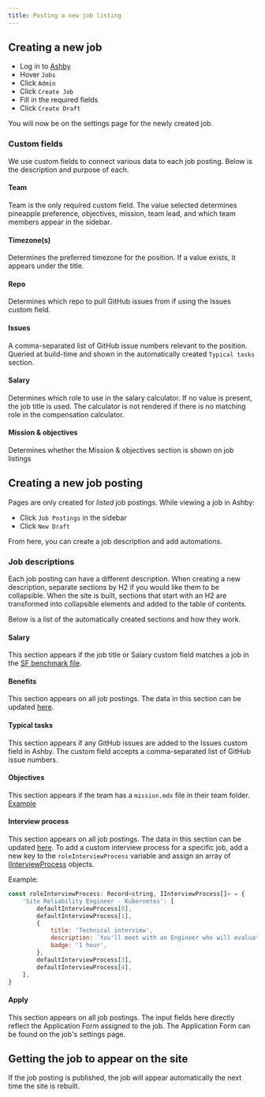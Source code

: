 ```yaml
---
title: Posting a new job listing
---
```


## Creating a new job

- Log in to [Ashby](https://www.ashbyhq.com/)
- Hover `Jobs`
- Click `Admin`
- Click `Create Job`
- Fill in the required fields
- Click `Create Draft`

You will now be on the settings page for the newly created job.

### Custom fields
We use custom fields to connect various data to each job posting. Below is the description and purpose of each.

#### Team
Team is the only required custom field. The value selected determines pineapple preference, objectives, mission, team lead, and which team members appear in the sidebar.

#### Timezone(s)
Determines the preferred timezone for the position. If a value exists, it appears under the title.

#### Repo
Determines which repo to pull GitHub issues from if using the Issues custom field.

#### Issues
A comma-separated list of GitHub issue numbers relevant to the position. Queried at build-time and shown in the automatically created `Typical tasks` section.

#### Salary
Determines which role to use in the salary calculator. If no value is present, the job title is used. The calculator is not rendered if there is no matching role in the compensation calculator.

#### Mission & objectives
Determines whether the Mission & objectives section is shown on job listings

## Creating a new job posting

Pages are only created for *listed* job postings. While viewing a job in Ashby:
- Click `Job Postings` in the sidebar
- Click `New Draft`

From here, you can create a job description and add automations.

### Job descriptions
Each job posting can have a different description. When creating a new description, separate sections by H2 if you would like them to be collapsible. When the site is built, sections that start with an H2 are transformed into collapsible elements and added to the table of contents. 

Below is a list of the automatically created sections and how they work.

#### Salary
This section appears if the job title or Salary custom field matches a job in the [SF benchmark file](https://github.com/PostHog/posthog.com/blob/master/src/components/CompensationCalculator/compensation_data/sf_benchmark.ts).

#### Benefits
This section appears on all job postings. The data in this section can be updated [here](https://github.com/PostHog/posthog.com/blob/master/src/components/Careers/Benefits/index.tsx).

#### Typical tasks
This section appears if any GitHub issues are added to the Issues custom field in Ashby. The custom field accepts a comma-separated list of GitHub issue numbers.

#### Objectives
This section appears if the team has a `mission.mdx` file in their team folder. [Example](https://github.com/PostHog/posthog.com/blob/master/contents/handbook/small-teams/app-east/mission.mdx) 

#### Interview process
This section appears on all job postings. The data in this section can be updated [here](https://github.com/PostHog/posthog.com/blob/master/src/components/Job/InterviewProcess.tsx). To add a custom interview process for a specific job, add a new key to the `roleInterviewProcess` variable and assign an array of [IInterviewProcess](https://github.com/PostHog/posthog.com/blob/1fb3d8351f8fcf6e18cd28e4ba22ff3d84fbb8fc/src/components/Job/InterviewProcess.tsx#L3) objects.

Example:

```JavaScript
const roleInterviewProcess: Record<string, IInterviewProcess[]> = {
    'Site Reliability Engineer - Kubernetes': [
        defaultInterviewProcess[0],
        defaultInterviewProcess[1],
        {
            title: 'Technical interview',
            description: `You'll meet with an Engineer who will evaluate skills needed to be successful in your role.`,
            badge: '1 hour',
        },
        defaultInterviewProcess[3],
        defaultInterviewProcess[4],
    ],
}
```

#### Apply
This section appears on all job postings. The input fields here directly reflect the Application Form assigned to the job. The Application Form can be found on the job's settings page.

## Getting the job to appear on the site
If the job posting is published, the job will appear automatically the next time the site is rebuilt.
